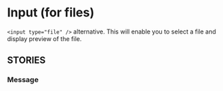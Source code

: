 

<Meta of={InputFile} />

# Input (for files)

`<input type="file" />` alternative.
This will enable you to select a file and display preview of the file.

<Canvas of={InputFile.Primary}/>

<Controls />

<h2 className="h6 sb-unstyled fw-light">STORIES</h2>

### Message 
<Canvas of={InputFile.Message}/>
